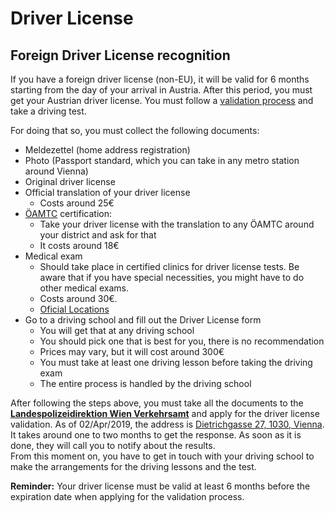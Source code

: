 # Driver License

## Foreign Driver License recognition

If you have a foreign driver license (non-EU), it will be valid for 6 months
starting from the day of your arrival in Austria. After this period, you must
get your Austrian driver license. You must follow a
[validation process](https://www.help.gv.at/Portal.Node/hlpd/public/content/139/Seite.1390000.html#Conversion)
and take a driving test.

For doing that so, you must collect the following documents:

- Meldezettel (home address registration)
- Photo (Passport standard, which you can take in any metro station around
  Vienna)
- Original driver license
- Official translation of your driver license
  - Costs around 25€
- [ÖAMTC](https://www.oeamtc.at/) certification:
  - Take your driver license with the translation to any ÖAMTC around your
    district and ask for that
  - It costs around 18€
- Medical exam
  - Should take place in certified clinics for driver license tests. Be aware
    that if you have special necessities, you might have to do other medical
    exams.
  - Costs around 30€.
  - [Oficial Locations](https://www.fahrschulsuche.at/fuehrerschein/aerztliche-untersuchung/wien/)
- Go to a driving school and fill out the Driver License form
  - You will get that at any driving school
  - You should pick one that is best for you, there is no recommendation
  - Prices may vary, but it will cost around 300€
  - You must take at least one driving lesson before taking the driving exam
  - The entire process is handled by the driving school

After following the steps above, you must take all the documents to the
[**Landespolizeidirektion Wien Verkehrsamt**](https://www.polizei.gv.at/wien/lpd/start.aspx)
and apply for the driver license validation. As of 02/Apr/2019, the address is
[Dietrichgasse 27, 1030, Vienna](https://goo.gl/maps/ryqzVsSp3NE2). It takes
around one to two months to get the response. As soon as it is done, they will
call you to notify about the results.  
From this moment on, you have to get in touch with your driving school to make
the arrangements for the driving lessons and the test.

**Reminder:** Your driver license must be valid at least 6 months before the
expiration date when applying for the validation process.
